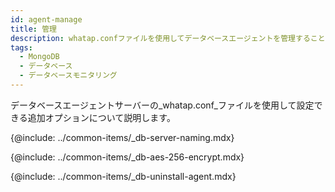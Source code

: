 ```yaml
---
id: agent-manage
title: 管理
description: whatap.confファイルを使用してデータベースエージェントを管理することができます。
tags:
  - MongoDB
  - データベース
  - データベースモニタリング
---
```


データベースエージェントサーバーの_whatap.conf_ファイルを使用して設定できる追加オプションについて説明します。

<!-- Postgresql, Oracle 지원 프로세스 모니터링 -->

<!-- {@include: ../common-items/_db-agent-xos-process-monitoring.mdx}-->

<!-- 서버 이름을 임의로 부여해 관리하기 -->

{@include: ../common-items/_db-server-naming.mdx}  

<!-- AES 256 암호화 적용 -->

{@include: ../common-items/_db-aes-256-encrypt.mdx} 

<!-- 에이전트 삭제 -->

{@include: ../common-items/_db-uninstall-agent.mdx}  
